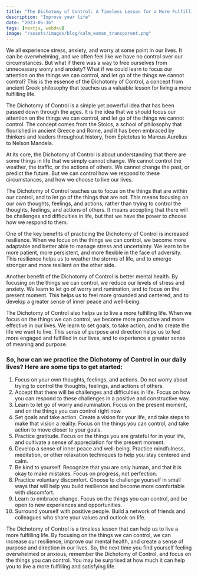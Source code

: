 ```yaml
---
title: "The Dichotomy of Control: A Timeless Lesson for a More Fulfilling Life"
description: "Improve your life"
date: "2023-05-16"
tags: [nextjs, webdev]
image: "/assets/images/blog/calm_woman_transparent.png"
---
```


<CustomImage
  src="https://raw.githubusercontent.com/simenjh/calmistic-blogposts/main/images/calm_woman_transparent.png"
  alt="Calm Woman"
/>

We all experience stress, anxiety, and worry at some point in our lives. It can be overwhelming, and we often feel like we have no control over our circumstances. But what if there was a way to free ourselves from unnecessary worry and anxiety? What if we could learn to focus our attention on the things we can control, and let go of the things we cannot control? This is the essence of the Dichotomy of Control, a concept from ancient Greek philosophy that teaches us a valuable lesson for living a more fulfilling life.

The Dichotomy of Control is a simple yet powerful idea that has been passed down through the ages. It is the idea that we should focus our attention on the things we can control, and let go of the things we cannot control. The concept comes from the Stoics, a school of philosophy that flourished in ancient Greece and Rome, and it has been embraced by thinkers and leaders throughout history, from Epictetus to Marcus Aurelius to Nelson Mandela.

At its core, the Dichotomy of Control is about understanding that there are some things in life that we simply cannot change. We cannot control the weather, the traffic, or the actions of others. We cannot change the past, or predict the future. But we can control how we respond to these circumstances, and how we choose to live our lives.

The Dichotomy of Control teaches us to focus on the things that are within our control, and to let go of the things that are not. This means focusing on our own thoughts, feelings, and actions, rather than trying to control the thoughts, feelings, and actions of others. It means accepting that there will be challenges and difficulties in life, but that we have the power to choose how we respond to them.

One of the key benefits of practicing the Dichotomy of Control is increased resilience. When we focus on the things we can control, we become more adaptable and better able to manage stress and uncertainty. We learn to be more patient, more persistent, and more flexible in the face of adversity. This resilience helps us to weather the storms of life, and to emerge stronger and more resilient on the other side.

Another benefit of the Dichotomy of Control is better mental health. By focusing on the things we can control, we reduce our levels of stress and anxiety. We learn to let go of worry and rumination, and to focus on the present moment. This helps us to feel more grounded and centered, and to develop a greater sense of inner peace and well-being.

The Dichotomy of Control also helps us to live a more fulfilling life. When we focus on the things we can control, we become more proactive and more effective in our lives. We learn to set goals, to take action, and to create the life we want to live. This sense of purpose and direction helps us to feel more engaged and fulfilled in our lives, and to experience a greater sense of meaning and purpose.

### So, how can we practice the Dichotomy of Control in our daily lives? Here are some tips to get started:

1.  Focus on your own thoughts, feelings, and actions. Do not worry about trying to control the thoughts, feelings, and actions of others.
2.  Accept that there will be challenges and difficulties in life. Focus on how you can respond to these challenges in a positive and constructive way.
3.  Learn to let go of worry and rumination. Focus on the present moment, and on the things you can control right now.
4.  Set goals and take action. Create a vision for your life, and take steps to make that vision a reality. Focus on the things you can control, and take action to move closer to your goals.
5.  Practice gratitude. Focus on the things you are grateful for in your life, and cultivate a sense of appreciation for the present moment.
6.  Develop a sense of inner peace and well-being. Practice mindfulness, meditation, or other relaxation techniques to help you stay centered and calm.
7.  Be kind to yourself. Recognize that you are only human, and that it is okay to make mistakes. Focus on progress, not perfection.
8.  Practice voluntary discomfort. Choose to challenge yourself in small ways that will help you build resilience and become more comfortable with discomfort.
9.  Learn to embrace change. Focus on the things you can control, and be open to new experiences and opportunities.
10. Surround yourself with positive people. Build a network of friends and colleagues who share your values and outlook on life.

The Dichotomy of Control is a timeless lesson that can help us to live a more fulfilling life. By focusing on the things we can control, we can increase our resilience, improve our mental health, and create a sense of purpose and direction in our lives. So, the next time you find yourself feeling overwhelmed or anxious, remember the Dichotomy of Control, and focus on the things you can control. You may be surprised at how much it can help you to live a more fulfilling and satisfying life.
